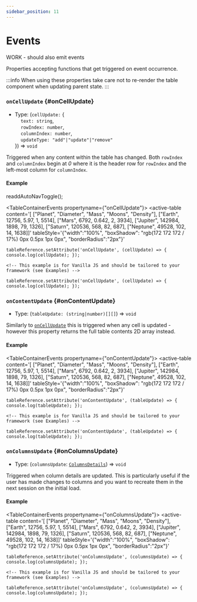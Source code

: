 ```yaml
---
sidebar_position: 11
---
```


# Events

WORK - should also emit events

Properties accepting functions that get triggered on event occurrence.

:::info
When using these properties take care not to re-render the table component when updating parent state.
:::

### `onCellUpdate` {#onCellUpdate}

- Type: (`cellUpdate:` { <br />
  &nbsp;&nbsp;&nbsp;&nbsp;`text: string`, <br />
  &nbsp;&nbsp;&nbsp;&nbsp;`rowIndex: number`, <br />
  &nbsp;&nbsp;&nbsp;&nbsp;`columnIndex: number`, <br />
  &nbsp;&nbsp;&nbsp;&nbsp;`updateType: "add"|"update"|"remove"` <br />
  }) => `void`

Triggered when any content within the table has changed. Both `rowIndex` and `columnIndex` begin at _0_
where it is the header row for `rowIndex` and the left-most column for `columnIndex`.

#### Example

readdAutoNavToggle();

<TableContainerEvents propertyname={"onCellUpdate"}>
  <active-table
    content='[
      ["Planet", "Diameter", "Mass", "Moons", "Density"],
      ["Earth", 12756, 5.97, 1, 5514],
      ["Mars", 6792, 0.642, 2, 3934],
      ["Jupiter", 142984, 1898, 79, 1326],
      ["Saturn", 120536, 568, 82, 687],
      ["Neptune", 49528, 102, 14, 1638]]'
    tableStyle='{"width":"100%", "boxShadow": "rgb(172 172 172 / 17%) 0px 0.5px 1px 0px", "borderRadius":"2px"}'
></active-table>

</TableContainerEvents>

<Tabs>
<TabItem value="js" label="Sample code">

```text
tableReference.setAttribute('onCellUpdate', (cellUpdate) => { console.log(cellUpdate); });
```

</TabItem>
<TabItem value="py" label="Full code">

```text
<!-- This example is for Vanilla JS and should be tailored to your framework (see Examples) -->

tableReference.setAttribute('onCellUpdate', (cellUpdate) => { console.log(cellUpdate); });
```

</TabItem>
</Tabs>

<LineBreak></LineBreak>

### `onContentUpdate` {#onContentUpdate}

- Type: (`tableUpdate: (string|number)[][]`) => `void`

Similarly to [`onCellUpdate`](#onCellUpdate) this is triggered when any cell is updated - however this property returns the full table contents 2D array instead.

#### Example

<TableContainerEvents propertyname={"onContentUpdate"}>
  <active-table
    content='[
      ["Planet", "Diameter", "Mass", "Moons", "Density"],
      ["Earth", 12756, 5.97, 1, 5514],
      ["Mars", 6792, 0.642, 2, 3934],
      ["Jupiter", 142984, 1898, 79, 1326],
      ["Saturn", 120536, 568, 82, 687],
      ["Neptune", 49528, 102, 14, 1638]]'
    tableStyle='{"width":"100%", "boxShadow": "rgb(172 172 172 / 17%) 0px 0.5px 1px 0px", "borderRadius":"2px"}'
></active-table>

</TableContainerEvents>

<Tabs>
<TabItem value="js" label="Sample code">

```text
tableReference.setAttribute('onContentUpdate', (tableUpdate) => { console.log(tableUpdate); });
```

</TabItem>
<TabItem value="py" label="Full code">

```text
<!-- This example is for Vanilla JS and should be tailored to your framework (see Examples) -->

tableReference.setAttribute('onContentUpdate', (tableUpdate) => { console.log(tableUpdate); });
```

</TabItem>
</Tabs>

<LineBreak></LineBreak>

### `onColumnsUpdate` {#onColumnsUpdate}

- Type: (`columnsUpdate`: [`ColumnsDetails`](./types#ColumnsDetails)) => `void`

Triggered when column details are updated. This is particularly useful if the user has made changes to columns and you want to recreate them
in the next session on the initial load.

#### Example

<TableContainerEvents propertyname={"onColumnsUpdate"}>
  <active-table
    content='[
      ["Planet", "Diameter", "Mass", "Moons", "Density"],
      ["Earth", 12756, 5.97, 1, 5514],
      ["Mars", 6792, 0.642, 2, 3934],
      ["Jupiter", 142984, 1898, 79, 1326],
      ["Saturn", 120536, 568, 82, 687],
      ["Neptune", 49528, 102, 14, 1638]]'
    tableStyle='{"width":"100%", "boxShadow": "rgb(172 172 172 / 17%) 0px 0.5px 1px 0px", "borderRadius":"2px"}'
></active-table>

</TableContainerEvents>

<Tabs>
<TabItem value="js" label="Sample code">

```text
tableReference.setAttribute('onColumnsUpdate', (columnsUpdate) => { console.log(columnsUpdate); });
```

</TabItem>
<TabItem value="py" label="Full code">

```text
<!-- This example is for Vanilla JS and should be tailored to your framework (see Examples) -->

tableReference.setAttribute('onColumnsUpdate', (columnsUpdate) => { console.log(columnsUpdate); });
```

</TabItem>
</Tabs>
